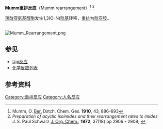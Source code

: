 '''Mumm重排反应'''（Mumm rearrangement）<ref>Mumm, O. [[Chemische_Berichte|Ber.]] Dstch. Chem. Ges. '''1910''', 43, 886-893</ref> <ref>''Preparation of acyclic isoimides and their rearrangement rates to imides'' J. S. Paul Schwarz [[J._Org._Chem.|J. Org. Chem.]]; '''1972'''; 37(18) pp 2906 - 2908; {{DOI|10.1021/jo00983a028}}</ref> 

[[羧酸|羧酸]][[亚氨基|亚氨基]][[醇|醇]][[酯|酯]]发生1,3(O-N)[[酰基|酰基]]转移，[[重排|重排]]为[[酰亚胺|酰亚胺]]。

<br />
[[File:Mumm_Rearrangement.png|center]]

== 参见 ==
* [[Ugi反应|Ugi反应]]
* [[化学反应列表|化学反应列表]]

== 参考资料 ==
{{Reflist}}

[[Category:重排反应|Category:重排反应]]
[[Category:人名反应|Category:人名反应]]